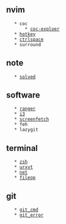 ==nvim==
	* coc
		* [[coc-exploer]]
	* [[hotkey]] 
	* [[ctrlspace]]
	* surround
==note==
	* [[solved]]
==software==
	* [[ranger]]
	* [[i3]]
	* [[screenfetch]]
	* feh
	* lazygit
==terminal==
	* [[zsh]]
	* [[urxvt]]
    * [[net]]
	* [[fileop]]
==git==
	* [[git_cmd]]
	* [[git_error]]
